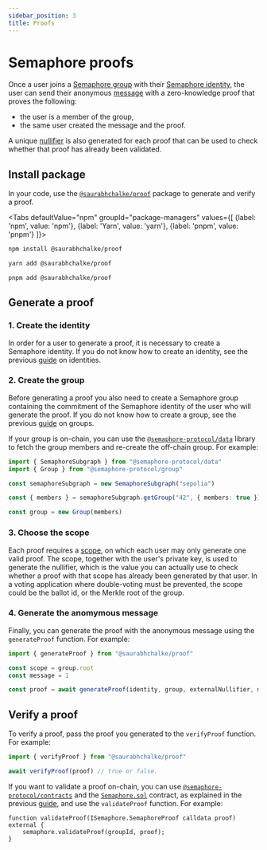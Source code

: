```yaml
---
sidebar_position: 3
title: Proofs
---
```



# Semaphore proofs

Once a user joins a [Semaphore group](/V4-alpha/glossary#group) with their [Semaphore identity](/V4-alpha/glossary#identity), the user can send their anonymous [message](/V4-alpha/glossary#message) with a zero-knowledge proof that proves the following:

-   the user is a member of the group,
-   the same user created the message and the proof.

A unique [nullifier](/V4-alpha/glossary#nullifier) is also generated for each proof that can be used to check whether that proof has already been validated.

## Install package

In your code, use the [`@saurabhchalke/proof`](https://github.com/semaphore-protocol/semaphore/tree/feat/semaphore-v4/packages/proof) package to generate and verify a proof.

<Tabs
defaultValue="npm"
groupId="package-managers"
values={[
{label: 'npm', value: 'npm'},
{label: 'Yarn', value: 'yarn'},
{label: 'pnpm', value: 'pnpm'}
]}>
<TabItem value="npm">

```bash
npm install @saurabhchalke/proof
```

</TabItem>
<TabItem value="yarn">

```bash
yarn add @saurabhchalke/proof
```

</TabItem>
<TabItem value="pnpm">

```bash
pnpm add @saurabhchalke/proof
```

</TabItem>
</Tabs>

## Generate a proof

### 1. Create the identity

In order for a user to generate a proof, it is necessary to create a Semaphore identity. If you do not know how to
create an identity, see the previous [guide](/V4-alpha/guides/identities) on identities.

### 2. Create the group

Before generating a proof you also need to create a Semaphore group containing the commitment of the Semaphore identity of the user who will generate the proof. If you do not know how to create a group, see the previous [guide](/V4-alpha/guides/groups) on groups.

If your group is on-chain, you can use the [`@semaphore-protocol/data`](https://github.com/semaphore-protocol/semaphore/tree/feat/semaphore-v4/packages/data) library to fetch the group members and re-create the off-chain group. For example:

```ts
import { SemaphoreSubgraph } from "@semaphore-protocol/data"
import { Group } from "@semaphore-protocol/group"

const semaphoreSubgraph = new SemaphoreSubgraph("sepolia")

const { members } = semaphoreSubgraph.getGroup("42", { members: true })

const group = new Group(members)
```

### 3. Choose the scope

Each proof requires a [scope](/V4-alpha/glossary#scope), on which each user may only generate one valid proof. The scope, together with the user's private key, is used to generate the nullifier, which is the value you can actually use to check whether a proof with that scope has already been generated by that user. In a voting application where double-voting must be prevented, the scope could be the ballot id, or the Merkle root of the group.

### 4. Generate the anomymous message

Finally, you can generate the proof with the anonymous message using the `generateProof` function. For example:

```ts
import { generateProof } from "@saurabhchalke/proof"

const scope = group.root
const message = 1

const proof = await generateProof(identity, group, externalNullifier, message)
```

## Verify a proof

To verify a proof, pass the proof you generated to the `verifyProof` function. For example:

```ts
import { verifyProof } from "@saurabhchalke/proof"

await verifyProof(proof) // true or false.
```

If you want to validate a proof on-chain, you can use [`@semaphore-protocol/contracts`](https://github.com/semaphore-protocol/semaphore/blob/feat/semaphore-v4/packages/contracts) and the [`Semaphore.sol`](https://github.com/semaphore-protocol/semaphore/blob/feat/semaphore-v4/packages/contracts/contracts/Semaphore.sol) contract, as explained in the previous [guide](/V4-alpha/guides/groups#install-package-1), and use the `validateProof` function. For example:

```solidity
function validateProof(ISemaphore.SemaphoreProof calldata proof) external {
    semaphore.validateProof(groupId, proof);
}
```
